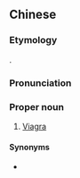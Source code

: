 {{also|威而钢}}
==Chinese==
{{zh-forms|s=威而钢|alt=威而剛|lit=mighty and steellike}}
{{wikipedia|lang=zh}}

===Etymology===
{{zh-psm|Viagra}}.

===Pronunciation===
{{zh-pron
|m=Wēi'érgāng
|cat=pn
}}

===Proper noun===
{{zh-proper noun}}

# {{lb|zh|Hong Kong|Taiwan}} [[Viagra]]

====Synonyms====
* {{qualifier|Mainland China|Hong Kong}} {{zh-l|偉哥}}
